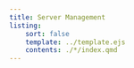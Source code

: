 ```yaml
---
title: Server Management
listing:
    sort: false
    template: ../template.ejs
    contents: ./*/index.qmd
---
```

